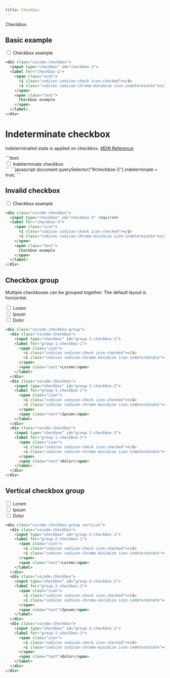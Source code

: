 ```yaml
---
title: Checkbox
---
```




<PageSwitcher />

Checkbox.

## Basic example

<VscodeDemo>
  <div class="vscode-checkbox">
    <input type="checkbox" id="checkbox-1" />
    <label for="checkbox-1">
      <span class="icon">
        <i class="codicon codicon-check icon-checked"></i>
        <i class="codicon codicon-chrome-minimize icon-indeterminate"></i>
      </span>
      <span class="text">
        Checkbox example
      </span>
    </label>
  </div>
</VscodeDemo>

```html
<div class="vscode-checkbox">
  <input type="checkbox" id="checkbox-1">
  <label for="checkbox-1">
    <span class="icon">
      <i class="codicon codicon-check icon-checked"></i>
      <i class="codicon codicon-chrome-minimize icon-indeterminate"></i>
    </span>
    <span class="text">
      Checkbox example
    </span>
  </label>
</div>
```

# Indeterminate checkbox

Indeterminated state is applied on checkbox. [MDN Reference](https://developer.mozilla.org/en-US/docs/Web/API/HTMLInputElement/indeterminate)

<VscodeDemo>
  <IndeterminateExample />
</VscodeDemo>

<Tabs>
  <TabItem label="HTML">
    ```html
    <div class="vscode-checkbox">
      <input type="checkbox" id="checkbox-2">
      <label for="checkbox-2">
        <span class="icon">
          <i class="codicon codicon-check icon-checked"></i>
          <i class="codicon codicon-chrome-minimize icon-indeterminate"></i>
        </span>
        <span class="text">
          Indeterminate checkbox
        </span>
      </label>
    </div>
    ```
  </TabItem>
  <TabItem label="JavaScript">
    ```javascript
    document.querySelector("#checkbox-2").indeterminate = true;
    ```
  </TabItem>
</Tabs>

## Invalid checkbox

<VscodeDemo>
  <div class="vscode-checkbox">
    <input type="checkbox" id="checkbox-3" required />
    <label for="checkbox-3">
      <span class="icon">
        <i class="codicon codicon-check icon-checked"></i>
        <i class="codicon codicon-chrome-minimize icon-indeterminate"></i>
      </span>
      <span class="text">
        Checkbox example
      </span>
    </label>
  </div>
</VscodeDemo>

```html "required"
<div class="vscode-checkbox">
  <input type="checkbox" id="checkbox-3" required>
  <label for="checkbox-3">
    <span class="icon">
      <i class="codicon codicon-check icon-checked"></i>
      <i class="codicon codicon-chrome-minimize icon-indeterminate"></i>
    </span>
    <span class="text">
      Checkbox example
    </span>
  </label>
</div>
```

## Checkbox group

Multiple checkboxes can be grouped together. The default layout is horizontal.

<VscodeDemo>
  <div class="vscode-checkbox-group">
    <div class="vscode-checkbox">
      <input type="checkbox" id="group-1-checkbox-1" />
      <label for="group-1-checkbox-1">
        <span class="icon">
          <i class="codicon codicon-check icon-checked"></i>
          <i class="codicon codicon-chrome-minimize icon-indeterminate"></i>
        </span>
        <span class="text">Lorem</span>
      </label>
    </div>
    <div class="vscode-checkbox">
      <input type="checkbox" id="group-1-checkbox-2" />
      <label for="group-1-checkbox-2">
        <span class="icon">
          <i class="codicon codicon-check icon-checked"></i>
          <i class="codicon codicon-chrome-minimize icon-indeterminate"></i>
        </span>
        <span class="text">Ipsum</span>
      </label>
    </div>
    <div class="vscode-checkbox">
      <input type="checkbox" id="group-1-checkbox-3" />
      <label for="group-1-checkbox-3">
        <span class="icon">
          <i class="codicon codicon-check icon-checked"></i>
          <i class="codicon codicon-chrome-minimize icon-indeterminate"></i>
        </span>
        <span class="text">Dolor</span>
      </label>
    </div>
  </div>
</VscodeDemo>

```html
<div class="vscode-checkbox-group">
  <div class="vscode-checkbox">
    <input type="checkbox" id="group-1-checkbox-1">
    <label for="group-1-checkbox-1">
      <span class="icon">
        <i class="codicon codicon-check icon-checked"></i>
        <i class="codicon codicon-chrome-minimize icon-indeterminate"></i>
      </span>
      <span class="text">Lorem</span>
    </label>
  </div>
  <div class="vscode-checkbox">
    <input type="checkbox" id="group-1-checkbox-2">
    <label for="group-1-checkbox-2">
      <span class="icon">
        <i class="codicon codicon-check icon-checked"></i>
        <i class="codicon codicon-chrome-minimize icon-indeterminate"></i>
      </span>
      <span class="text">Ipsum</span>
    </label>
  </div>
  <div class="vscode-checkbox">
    <input type="checkbox" id="group-1-checkbox-3">
    <label for="group-1-checkbox-3">
      <span class="icon">
        <i class="codicon codicon-check icon-checked"></i>
        <i class="codicon codicon-chrome-minimize icon-indeterminate"></i>
      </span>
      <span class="text">Dolor</span>
    </label>
  </div>
</div>
```

## Vertical checkbox group

<VscodeDemo>
  <div class="vscode-checkbox-group vertical">
    <div class="vscode-checkbox">
      <input type="checkbox" id="group-2-checkbox-1" />
      <label for="group-2-checkbox-1">
        <span class="icon">
          <i class="codicon codicon-check icon-checked"></i>
          <i class="codicon codicon-chrome-minimize icon-indeterminate"></i>
        </span>
        <span class="text">Lorem</span>
      </label>
    </div>
    <div class="vscode-checkbox">
      <input type="checkbox" id="group-2-checkbox-2" />
      <label for="group-2-checkbox-2">
        <span class="icon">
          <i class="codicon codicon-check icon-checked"></i>
          <i class="codicon codicon-chrome-minimize icon-indeterminate"></i>
        </span>
        <span class="text">Ipsum</span>
      </label>
    </div>
    <div class="vscode-checkbox">
      <input type="checkbox" id="group-2-checkbox-3" />
      <label for="group-2-checkbox-3">
        <span class="icon">
          <i class="codicon codicon-check icon-checked"></i>
          <i class="codicon codicon-chrome-minimize icon-indeterminate"></i>
        </span>
        <span class="text">Dolor</span>
      </label>
    </div>
  </div>
</VscodeDemo>

```html "vertical"
<div class="vscode-checkbox-group vertical">
  <div class="vscode-checkbox">
    <input type="checkbox" id="group-2-checkbox-1">
    <label for="group-2-checkbox-1">
      <span class="icon">
        <i class="codicon codicon-check icon-checked"></i>
        <i class="codicon codicon-chrome-minimize icon-indeterminate"></i>
      </span>
      <span class="text">Lorem</span>
    </label>
  </div>
  <div class="vscode-checkbox">
    <input type="checkbox" id="group-2-checkbox-2">
    <label for="group-2-checkbox-2">
      <span class="icon">
        <i class="codicon codicon-check icon-checked"></i>
        <i class="codicon codicon-chrome-minimize icon-indeterminate"></i>
      </span>
      <span class="text">Ipsum</span>
    </label>
  </div>
  <div class="vscode-checkbox">
    <input type="checkbox" id="group-2-checkbox-3">
    <label for="group-2-checkbox-3">
      <span class="icon">
        <i class="codicon codicon-check icon-checked"></i>
        <i class="codicon codicon-chrome-minimize icon-indeterminate"></i>
      </span>
      <span class="text">Dolor</span>
    </label>
  </div>
</div>
```